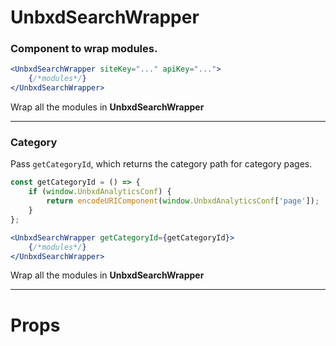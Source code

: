 
<Meta title="UnbxdSearchWrapper" component={UnbxdSearchWrapper} />

# UnbxdSearchWrapper

### Component to wrap modules.

```jsx
<UnbxdSearchWrapper siteKey="..." apiKey="...">
    {/*modules*/}
</UnbxdSearchWrapper>
```

<Preview>
    <Story name="default">
        <UnbxdSearchWrapper siteKey={siteKey} apiKey={apiKey}>
            <div>
                Wrap all the modules in <strong>UnbxdSearchWrapper</strong>
            </div>
        </UnbxdSearchWrapper>
    </Story>
</Preview>

---

### Category

Pass `getCategoryId`, which returns the category path for category pages.

```js
const getCategoryId = () => {
    if (window.UnbxdAnalyticsConf) {
        return encodeURIComponent(window.UnbxdAnalyticsConf['page']);
    }
};
```

```jsx
<UnbxdSearchWrapper getCategoryId={getCategoryId}>
    {/*modules*/}
</UnbxdSearchWrapper>
```

<Preview>
    <Story name="with category">
        <UnbxdSearchWrapper
            siteKey={siteKey}
            apiKey={apiKey}
            getCategoryId={getCategoryId}
        >
            <div>
                Wrap all the modules in <strong>UnbxdSearchWrapper</strong>
            </div>
        </UnbxdSearchWrapper>
    </Story>
</Preview>

---

# Props

<Props of={UnbxdSearchWrapper} />
